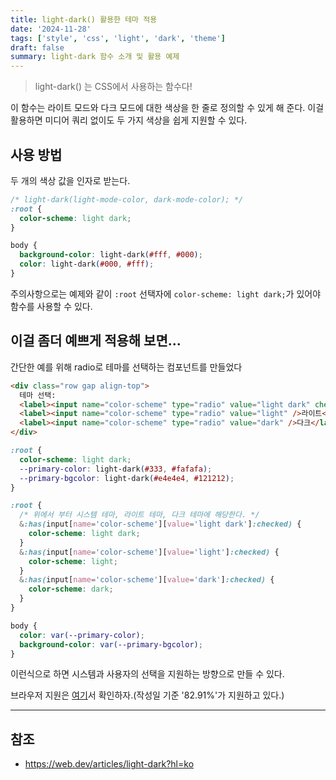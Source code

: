 ```yaml
---
title: light-dark() 활용한 테마 적용
date: '2024-11-28'
tags: ['style', 'css', 'light', 'dark', 'theme']
draft: false
summary: light-dark 함수 소개 및 활용 예제
---
```


> light-dark() 는 CSS에서 사용하는 함수다!

이 함수는 라이트 모드와 다크 모드에 대한 색상을 한 줄로 정의할 수 있게 해 준다. 이걸 활용하면 미디어 쿼리 없이도 두 가지 색상을 쉽게 지원할 수 있다.

## 사용 방법

두 개의 색상 값을 인자로 받는다.

```css
/* light-dark(light-mode-color, dark-mode-color); */
:root {
  color-scheme: light dark;
}

body {
  background-color: light-dark(#fff, #000);
  color: light-dark(#000, #fff);
}
```

주의사항으로는 예제와 같이 `:root` 선택자에 `color-scheme: light dark;`가 있어야 함수를 사용할 수 있다.

## 이걸 좀더 예쁘게 적용해 보면...

간단한 예를 위해 radio로 테마를 선택하는 컴포넌트를 만들었다

```html
<div class="row gap align-top">
  테마 선택:
  <label><input name="color-scheme" type="radio" value="light dark" checked />시스템</label>
  <label><input name="color-scheme" type="radio" value="light" />라이트</label>
  <label><input name="color-scheme" type="radio" value="dark" />다크</label>
</div>
```

```css
:root {
  color-scheme: light dark;
  --primary-color: light-dark(#333, #fafafa);
  --primary-bgcolor: light-dark(#e4e4e4, #121212);
}

:root {
  /* 위에서 부터 시스템 테마, 라이트 테마, 다크 테마에 해당한다. */
  &:has(input[name='color-scheme'][value='light dark']:checked) {
    color-scheme: light dark;
  }
  &:has(input[name='color-scheme'][value='light']:checked) {
    color-scheme: light;
  }
  &:has(input[name='color-scheme'][value='dark']:checked) {
    color-scheme: dark;
  }
}

body {
  color: var(--primary-color);
  background-color: var(--primary-bgcolor);
}
```

이런식으로 하면 시스템과 사용자의 선택을 지원하는 방향으로 만들 수 있다.

브라우저 지원은 [여기](https://caniuse.com/mdn-css_types_color_light-dark)서 확인하자.(작성일 기준 '82.91%'가 지원하고 있다.)

---

## 참조

- https://web.dev/articles/light-dark?hl=ko
